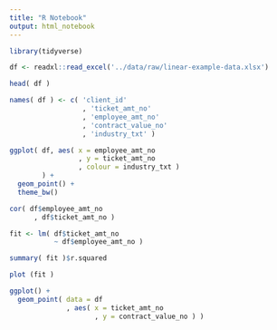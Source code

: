 ```yaml
---
title: "R Notebook"
output: html_notebook
---
```


```r
library(tidyverse)
```

```r
df <- readxl::read_excel('../data/raw/linear-example-data.xlsx')
```

```r
head( df )
```

```r
names( df ) <- c( 'client_id'
                  , 'ticket_amt_no'
                  , 'employee_amt_no'
                  , 'contract_value_no'
                  , 'industry_txt' )
```


```r
ggplot( df, aes( x = employee_amt_no
                 , y = ticket_amt_no
                 , colour = industry_txt )
        ) +
  geom_point() +
  theme_bw()
```

```r
cor( df$employee_amt_no
      , df$ticket_amt_no )
```

```r
fit <- lm( df$ticket_amt_no
           ~ df$employee_amt_no )
```

```r
summary( fit )$r.squared
```

```r
plot (fit )
```

```r
ggplot() +
  geom_point( data = df
              , aes( x = ticket_amt_no 
                     , y = contract_value_no ) )
```


